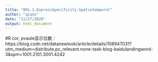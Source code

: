 ```yaml
---
title: "001.1.ExpressSpecificity.Spatiotemporal"
author: "qians"
date: "11/27/2020"
output: html_document
---
```


#R cor, pvaule显示位数： https://blog.csdn.net/datanewlook/article/details/108947031?utm_medium=distribute.pc_relevant.none-task-blog-baidulandingword-3&spm=1001.2101.3001.4242